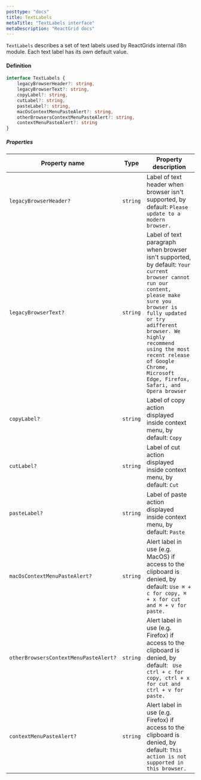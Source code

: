 ```yaml
---
posttype: "docs"
title: TextLabels
metaTitle: "TextLabels interface"
metaDescription: "ReactGrid docs"
--- 
```


`TextLabels` describes a set of text labels used by ReactGrids internal i18n module. 
Each text label has its own default value.

#### Definition

```ts
interface TextLabels {
    legacyBrowserHeader?: string,
    legacyBrowserText?: string,
    copyLabel?: string,
    cutLabel?: string,
    pasteLabel?: string,
    macOsContextMenuPasteAlert?: string,
    otherBrowsersContextMenuPasteAlert?: string,
    contextMenuPasteAlert?: string
}
```

##### Properties

| Property name                             | Type      | Property description |
| -----------                               | ------    | -------------------- |
| `legacyBrowserHeader?`                    | `string`  | Label of text header when browser isn't supported, by default: `Please update to a modern browser.`  |
| `legacyBrowserText?`                      | `string`  | Label of text paragraph when browser isn't supported, by default: `Your current browser cannot run our content, please make sure you browser is fully updated or try adifferent browser. We highly recommend using the most recent release of Google Chrome, Microsoft Edge, Firefox, Safari, and Opera browser` |
| `copyLabel?`                              | `string`  | Label of copy action displayed inside context menu, by default: `Copy` |
| `cutLabel?`                               | `string`  | Label of cut action displayed inside context menu, by default: `Cut` |
| `pasteLabel?`                             | `string`  | Label of paste action displayed inside context menu, by default: `Paste` |
| `macOsContextMenuPasteAlert?`             | `string`  | Alert label in use (e.g. MacOS) if access to the clipboard is denied, by default: `Use ⌘ + c for copy, ⌘ + x for cut and ⌘ + v for paste.` |
| `otherBrowsersContextMenuPasteAlert?`     | `string`  | Alert label in use (e.g. Firefox) if access to the clipboard is denied, by default: ` Use ctrl + c for copy, ctrl + x for cut and ctrl + v for paste.` |
| `contextMenuPasteAlert?`                  | `string`  | Alert label in use (e.g. Firefox) if access to the clipboard is denied, by default: `This action is not supported in this browser.` |
